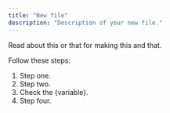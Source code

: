 ```yaml
---
title: "New file"
description: "Description of your new file."
---
```


<Info>
  Read about this or that for making this and that.
</Info>

Follow these steps:

1. Step one.
2. Step two.
3. Check the {variable}.
4. Step four.